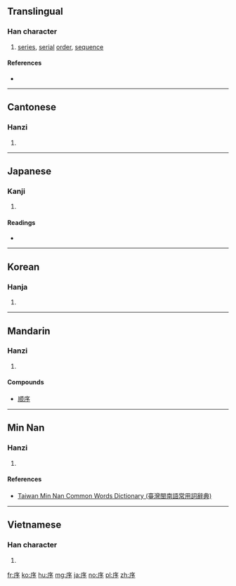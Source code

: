 ==Translingual==

===Han character===
{{Han char|rn=53|rad=广|as=04|sn=7|four=00222|canj=ININ|ids=⿸广予}}

# [[series]], [[serial]] [[order]], [[sequence]]

====References====
* {{Han ref|kx=0343.350|dkj=09253|dj=0653.220|hdz=20875.180|uh=5E8F|ud=24207|bh=A7C7|bd=42951}}

----

==Cantonese==

===Hanzi===
{{yue-hanzi|jyut=zeoi6|y=jeui6}}

# {{defn|lang=yue|sort=广04}}

----

==Japanese==

===Kanji===
{{ja-kanji|grade=5|rs=广04}}

# {{defn|lang=ja|sort=广04}}

====Readings====
* {{ja-readings|goon=[[じょ]] (jo)|kanon=[[しょ]] (sho)|kun=[[ついで]] (tsuide), [[のべる]] (noberu)}}

----

==Korean==

===Hanja===
{{ko-hanja|hangeul=서|rv=seo|mr=sŏ}}

# {{defn|lang=ko|sort=广04}}

----

==Mandarin==

===Hanzi===
{{cmn-hanzi|pin=[[xù]] ([[xu4]])|wg=hsü<sup>4</sup>}}

# {{defn|lang=cmn|sort=广04}}

====Compounds====
* [[顺序]]

----

==Min Nan==

===Hanzi===
{{nan-hanzi|tlpa=[[sū]] (su<sup>7</sup>), [[sī]] (si<sup>7</sup>)}}

# {{defn|lang=nan|sort=广04}}

====References====
* [http://twblg.dict.edu.tw/holodict_new/result_detail.jsp?n_no=3142&curpage=1&sample=%E5%BA%8F&radiobutton=1&querytarget=1&limit=20&pagenum=1&rowcount=12 Taiwan Min Nan Common Words Dictionary (臺灣閩南語常用詞辭典)]

----

==Vietnamese==

===Han character===
{{vi-hantu|[[tựa]], [[tự]]|rs=广04}}

# {{defn|lang=vi|sort=广04}}

[[fr:序]]
[[ko:序]]
[[hu:序]]
[[mg:序]]
[[ja:序]]
[[no:序]]
[[pl:序]]
[[zh:序]]